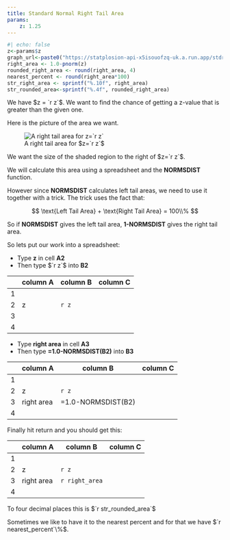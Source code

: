 ```yaml
---
title: Standard Normal Right Tail Area
params:
    z: 1.25
---
```


```r
#| echo: false
z<-params$z
graph_url<-paste0("https://statplosion-api-x5isouofzq-uk.a.run.app/stdrighttail?z=",z)
right_area <- 1.0-pnorm(z)
rounded_right_area <- round(right_area, 4)
nearest_percent <- round(right_area*100)
str_right_area <- sprintf("%.10f", right_area)
str_rounded_area<-sprintf("%.4f", rounded_right_area)
```

We have $z = `r z`$. We want to find the chance of getting a z-value that is
greater than the given one.  

Here is the picture of the area we want. 

![A right tail area for $z=`r z`$](`r graph_url`)

We want the size of the shaded region to the right of $z=`r z`$.  

We will calculate this area using a spreadsheet and the **NORMSDIST** function.  

However since **NORMSDIST** calculates left tail areas, we need to use it
together with a trick. The trick uses the fact that: 

$$ \text{Left Tail Area} + \text{Right Tail Area} = 100\\% $$

So if **NORMSDIST** gives the left tail area, **1-NORMSDIST** gives the right
tail area.

So lets put our work into a spreadsheet:

- Type **z** in cell **A2** 
- Then type $`r z`$ into **B2**

|     |    column A    |    column B    |    column C    |
|-----|----------------|----------------|----------------|
|  1  |                |                |                |
|  2  |      z         |   `r z`        |                |
|  3  |                |                |                |
|  4  |                |                |                |


- Type **right area** in cell **A3** 
- Then type **=1.0-NORMSDIST(B2)** into **B3**

|     |    column A    |    column B    |    column C    |
|-----|----------------|----------------|----------------|
|  1  |                |                |                |
|  2  |      z         |   `r z`        |                |
|  3  |  right area    | =1.0-NORMSDIST(B2) |            |
|  4  |                |                |                |


Finally hit return and you should get this:

|     |    column A    |    column B    |    column C    |
|-----|----------------|----------------|----------------|
|  1  |                |                |                |
|  2  |      z         |   `r z`        |                |
|  3  |     right area | `r right_area` |             |
|  4  |                |                |                |


To four decimal places this is $`r str_rounded_area`$

Sometimes we like to have it to the nearest percent and for that we have 
$`r nearest_percent`\%$.
